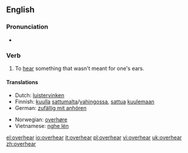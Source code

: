 ==English==

=== Pronunciation ===
*{{IPA|/'ovəɻhiɻ/}}

=== Verb ===
{{en-verb|overhears|overhearing|overheard}}

# To [[hear]] something that wasn't meant for one's ears.

==== Translations ====
{{top}}
*Dutch: [[luistervinken]]
*Finnish: [[kuulla]] [[sattumalta]]/[[vahingossa]], [[sattua]] [[kuulla|kuulemaan]]
*German: [[zufällig mit anhören]]
{{mid}}
*Norwegian: [[overhøre]]
*Vietnamese: [[nghe lén]]
{{bottom}}

[[el:overhear]]
[[io:overhear]]
[[it:overhear]]
[[pl:overhear]]
[[vi:overhear]]
[[uk:overhear]]
[[zh:overhear]]
